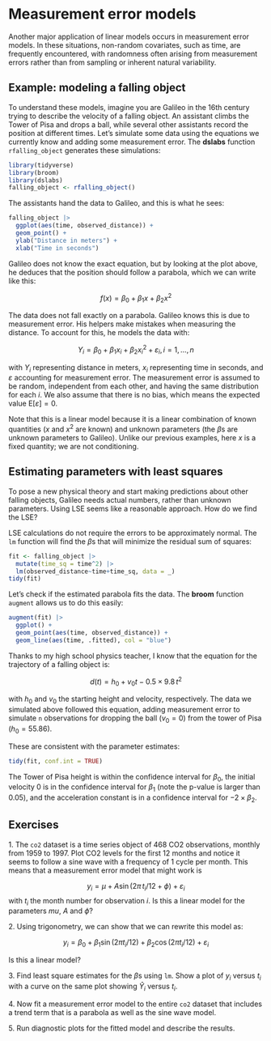 # Measurement error models

Another major application of linear models occurs in measurement error models. In these situations, non-random covariates, such as time, are frequently encountered, with randomness often arising from measurement errors rather than from sampling or inherent natural variability.

## Example: modeling a falling object

To understand these models, imagine you are Galileo in the 16th century trying to describe the velocity of a falling object. An assistant climbs the Tower of Pisa and drops a ball, while several other assistants record the position at different times. Let's simulate some data using the equations we currently know and adding some measurement error. The **dslabs** function `rfalling_object` generates these simulations:

```r
library(tidyverse)
library(broom)
library(dslabs)
falling_object <- rfalling_object()
```

The assistants hand the data to Galileo, and this is what he sees:

```r
falling_object |> 
  ggplot(aes(time, observed_distance)) + 
  geom_point() +
  ylab("Distance in meters") + 
  xlab("Time in seconds")
```

Galileo does not know the exact equation, but by looking at the plot above, he deduces that the position should follow a parabola, which we can write like this:

$$
f(x) = \beta_0 + \beta_1 x + \beta_2 x^2
$$

The data does not fall exactly on a parabola. Galileo knows this is due to measurement error. His helpers make mistakes when measuring the distance. To account for this, he models the data with:

$$
Y_i = \beta_0 + \beta_1 x_i + \beta_2 x_i^2 + \varepsilon_i, i=1,\dots,n
$$

with $Y_i$ representing distance in meters, $x_i$ representing time in seconds, and $\varepsilon$ accounting for measurement error. The measurement error is assumed to be random, independent from each other, and having the same distribution for each $i$. We also assume that there is no bias, which means the expected value $\mbox{E}[\varepsilon] = 0$.

Note that this is a linear model because it is a linear combination of known quantities ($x$ and $x^2$ are known) and unknown parameters (the $\beta$s are unknown parameters to Galileo). Unlike our previous examples, here $x$ is a fixed quantity; we are not conditioning.

## Estimating parameters with least squares

To pose a new physical theory and start making predictions about other falling objects, Galileo needs actual numbers, rather than unknown parameters. Using LSE seems like a reasonable approach. How do we find the LSE?

LSE calculations do not require the errors to be approximately normal. The `lm` function will find the $\beta$s that will minimize the residual sum of squares:

```r
fit <- falling_object |> 
  mutate(time_sq = time^2) |> 
  lm(observed_distance~time+time_sq, data = _)
tidy(fit)
```

Let's check if the estimated parabola fits the data. The **broom** function `augment` allows us to do this easily:

```r
augment(fit) |> 
  ggplot() +
  geom_point(aes(time, observed_distance)) + 
  geom_line(aes(time, .fitted), col = "blue")
```

Thanks to my high school physics teacher, I know that the equation for the trajectory of a falling object is:

$$
d(t) = h_0 + v_0 t -  0.5 \times 9.8 \, t^2
$$

with $h_0$ and $v_0$ the starting height and velocity, respectively. The data we simulated above followed this equation, adding measurement error to simulate `n` observations for dropping the ball $(v_0=0)$ from the tower of Pisa $(h_0=55.86)$.

These are consistent with the parameter estimates:

```r
tidy(fit, conf.int = TRUE)
```

The Tower of Pisa height is within the confidence interval for $\beta_0$, the initial velocity 0 is in the confidence interval for $\beta_1$ (note the p-value is larger than 0.05), and the acceleration constant is in a confidence interval for $-2 \times \beta_2$.


## Exercises 

1\. The `co2` dataset is a time series object of 468 CO2 observations, monthly from 1959 to 1997.  Plot CO2 levels for the first 12 months and notice it seems to follow a sine wave with a frequency of 1 cycle per month. This means that a measurement error model that might work is 

$$
y_i = \mu + A \sin(2\pi \,t_i / 12 + \phi) + \varepsilon_i
$$
with $t_i$ the month number for observation $i$. Is this a linear model for the parameters $mu$, $A$ and $\phi$?


2\. Using trigonometry, we can show that we can rewrite this model as:

$$
y_i = \beta_0 + \beta_1 \sin(2\pi t_i/12) + \beta_2 \cos(2\pi t_i/12) + \varepsilon_i
$$

Is this a linear model? 

3\. Find least square estimates for the $\beta$s using `lm`. Show a plot of $y_i$ versus $t_i$ with a curve on the same plot showing $\hat{Y}_i$ versus $t_i$.

4\. Now fit a measurement error model to the entire `co2` dataset that includes a trend term that is a parabola as well as the sine wave model.

5\. Run diagnostic plots for the fitted model and describe the results.



